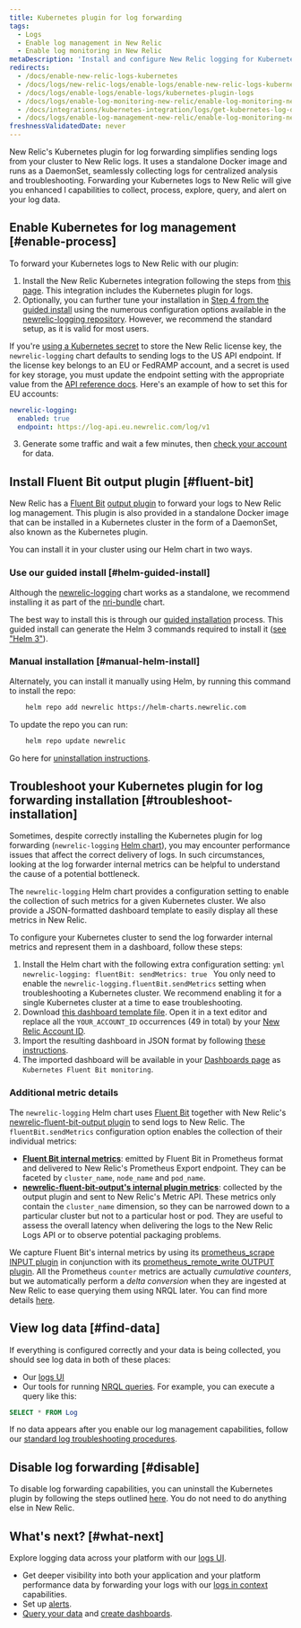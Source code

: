 ```yaml
---
title: Kubernetes plugin for log forwarding
tags:
  - Logs
  - Enable log management in New Relic
  - Enable log monitoring in New Relic
metaDescription: 'Install and configure New Relic logging for Kubernetes, so you can use enhanced log management capabilities.'
redirects:
  - /docs/enable-new-relic-logs-kubernetes
  - /docs/logs/new-relic-logs/enable-logs/enable-new-relic-logs-kubernetes
  - /docs/logs/enable-logs/enable-logs/kubernetes-plugin-logs
  - /docs/logs/enable-log-monitoring-new-relic/enable-log-monitoring-new-relic/kubernetes-plugin-log-forwarding
  - /docs/integrations/kubernetes-integration/logs/get-kubernetes-log-data
  - /docs/logs/enable-log-management-new-relic/enable-log-monitoring-new-relic/kubernetes-plugin-log-forwarding
freshnessValidatedDate: never
---
```


New Relic's Kubernetes plugin for log forwarding simplifies sending logs from your cluster to New Relic logs. It uses a standalone Docker image and runs as a DaemonSet, seamlessly collecting logs for centralized analysis and troubleshooting. Forwarding your Kubernetes logs to New Relic will give you enhanced l<InlinePopover type="logs" /> capabilities to collect, process, explore, query, and alert on your log data.

## Enable Kubernetes for log management [#enable-process]

To forward your Kubernetes logs to New Relic with our plugin:

1. Install the New Relic Kubernetes integration following the steps from [this page](/docs/kubernetes-pixie/kubernetes-integration/installation/kubernetes-integration-install-configure/). This integration includes the Kubernetes plugin for logs.
2. Optionally, you can further tune your installation in [Step 4 from the guided install](/docs/kubernetes-pixie/kubernetes-integration/installation/kubernetes-integration-install-configure/#kubernetes-install-navigation) using the numerous configuration options available in the [newrelic-logging repository](https://github.com/newrelic/helm-charts/tree/master/charts/newrelic-logging#configuration). However, we recommend the standard setup, as it is valid for most users.

  <Callout variant="important">

  If you're [using a Kubernetes secret](https://github.com/newrelic/helm-charts/blob/master/charts/newrelic-logging/values.yaml#L8-L25) to store the New Relic license key, the `newrelic-logging` chart defaults to sending logs to the US API endpoint. If the license key belongs to an EU or FedRAMP account, and a secret is used for key storage, you must update the endpoint setting with the appropriate value from the [API reference docs](/docs/logs/log-api/introduction-log-api/#endpoint). Here's an example of how to set this for EU accounts:

  ```yml
  newrelic-logging:
    enabled: true
    endpoint: https://log-api.eu.newrelic.com/log/v1
  ```
  </Callout>

3. Generate some traffic and wait a few minutes, then [check your account](#find-data) for data.

<InstallFeedback />

## Install Fluent Bit output plugin [#fluent-bit]

New Relic has a [Fluent Bit](https://fluentbit.io/) [output plugin](https://github.com/newrelic/newrelic-fluent-bit-output) to forward your logs to New Relic log management. This plugin is also provided in a standalone Docker image that can be installed in a Kubernetes cluster in the form of a DaemonSet, also known as the Kubernetes plugin.

You can install it in your cluster using our Helm chart in two ways.

### Use our guided install [#helm-guided-install]
Although the [newrelic-logging](https://github.com/newrelic/helm-charts/tree/master/charts/newrelic-logging) chart works as a standalone, we recommend installing it as part of the [nri-bundle](https://github.com/newrelic/helm-charts/tree/master/charts/nri-bundle) chart. 

The best way to install this is through our [guided installation](/docs/kubernetes-pixie/kubernetes-integration/installation/kubernetes-integration-install-configure/) process. This guided install can generate the Helm 3 commands required to install it ([see "Helm 3"](/docs/kubernetes-pixie/kubernetes-integration/installation/kubernetes-integration-install-configure/#finish-your-install)). 

### Manual installation [#manual-helm-install]

Alternately, you can install it manually using Helm, by running this command to install the repo:

```bash
    helm repo add newrelic https://helm-charts.newrelic.com
```
To update the repo you can run:

```bash
    helm repo update newrelic
```

Go here for [uninstallation instructions](/docs/kubernetes-pixie/kubernetes-integration/uninstall-kubernetes/).

## Troubleshoot your Kubernetes plugin for log forwarding installation [#troubleshoot-installation]

Sometimes, despite correctly installing the Kubernetes plugin for log forwarding (`newrelic-logging` [Helm chart](https://github.com/newrelic/helm-charts/blob/master/charts/newrelic-logging)), you may encounter performance issues that affect the correct delivery of logs. In such circumstances, looking at the log forwarder internal metrics can be helpful to understand the cause of a potential bottleneck.

The `newrelic-logging` Helm chart provides a configuration setting to enable the collection of such metrics for a given Kubernetes cluster. We also provide a JSON-formatted dashboard template to easily display all these metrics in New Relic.

To configure your Kubernetes cluster to send the log forwarder internal metrics and represent them in a dashboard, follow these steps:

  1. Install the Helm chart with the following extra configuration setting:
    ```yml
    newrelic-logging:
      fluentBit:
        sendMetrics: true
    ```
  You only need to enable the `newrelic-logging.fluentBit.sendMetrics` setting when troubleshooting a Kubernetes cluster. We recommend enabling it for a single Kubernetes cluster at a time to ease troubleshooting.
  2. Download [this dashboard template file](https://raw.githubusercontent.com/newrelic/helm-charts/master/charts/newrelic-logging/fluent-bit-and-plugin-metrics-dashboard-template.json). Open it in a text editor and replace all the `YOUR_ACCOUNT_ID` occurrences (49 in total) by your [New Relic Account ID](/docs/accounts/accounts-billing/account-structure/account-id/).
  3. Import the resulting dashboard in JSON format by following [these instructions](/docs/query-your-data/explore-query-data/dashboards/dashboards-charts-import-export-data/#import-json).
  4. The imported dashboard will be available in your [Dashboards page](https://one.newrelic.com/dashboards) as `Kubernetes Fluent Bit monitoring`.

### Additional metric details
The `newrelic-logging` Helm chart uses [Fluent Bit](https://fluentbit.io/) together with New Relic's [newrelic-fluent-bit-output plugin](https://github.com/newrelic/newrelic-fluent-bit-output) to send logs to New Relic. The `fluentBit.sendMetrics` configuration option enables the collection of their individual metrics:

  * **[Fluent Bit internal metrics](https://docs.fluentbit.io/manual/administration/monitoring#for-v2-metrics)**: emitted by Fluent Bit in Prometheus format and delivered to New Relic's Prometheus Export endpoint. They can be faceted by `cluster_name`, `node_name` and `pod_name`.
  * **[newrelic-fluent-bit-output's internal plugin metrics](https://github.com/newrelic/newrelic-fluent-bit-output?tab=readme-ov-file#troubleshooting-metrics)**: collected by the output plugin and sent to New Relic's Metric API. These metrics only contain the `cluster_name` dimension, so they can be narrowed down to a particular cluster but not to a particular host or pod. They are useful to assess the overall latency when delivering the logs to the New Relic Logs API or to observe potential packaging problems.

We capture Fluent Bit's internal metrics by using its [prometheus_scrape INPUT plugin](https://docs.fluentbit.io/manual/pipeline/inputs/prometheus-scrape-metrics) in conjunction with its [prometheus_remote_write OUTPUT plugin](https://docs.fluentbit.io/manual/pipeline/outputs/prometheus-remote-write). All the Prometheus `counter` metrics are actually _cumulative counters_, but we automatically perform a _delta conversion_ when they are ingested at New Relic to ease querying them using NRQL later. You can find more details [here](/docs/data-apis/understand-data/metric-data/cumulative-metrics/).

## View log data [#find-data]

If everything is configured correctly and your data is being collected, you should see log data in both of these places:

* Our [logs UI](https://one.newrelic.com/launcher/logger.log-launcher)
* Our tools for running [NRQL queries](/docs/chart-builder/use-chart-builder/choose-data/use-advanced-nrql-mode-specify-data). For example, you can execute a query like this:

```sql
SELECT * FROM Log
```

If no data appears after you enable our log management capabilities, follow our [standard log troubleshooting procedures](/docs/logs/log-management/troubleshooting/no-log-data-appears-ui/).

## Disable log forwarding [#disable]

To disable log forwarding capabilities, you can uninstall the Kubernetes plugin by following the steps outlined [here](/docs/kubernetes-pixie/kubernetes-integration/uninstall-kubernetes/). You do not need to do anything else in New Relic.

## What's next? [#what-next]

Explore logging data across your platform with our [logs UI](/docs/logs/log-management/ui-data/use-logs-ui/).

* Get deeper visibility into both your application and your platform performance data by forwarding your logs with our [logs in context](/docs/logs/enable-log-management-new-relic/configure-logs-context/configure-logs-context-apm-agents/) capabilities.
* Set up [alerts](/docs/alerts-applied-intelligence/new-relic-alerts/alert-conditions/create-alert-conditions/).
* [Query your data](/docs/query-your-data/explore-query-data/get-started/introduction-querying-new-relic-data/) and [create dashboards](/docs/query-your-data/explore-query-data/dashboards/introduction-dashboards/).
